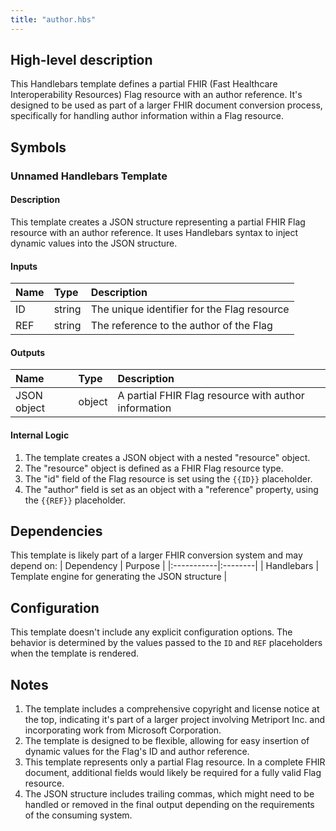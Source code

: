 ```yaml
---
title: "author.hbs"
---
```


## High-level description
This Handlebars template defines a partial FHIR (Fast Healthcare Interoperability Resources) Flag resource with an author reference. It's designed to be used as part of a larger FHIR document conversion process, specifically for handling author information within a Flag resource.

## Symbols

### Unnamed Handlebars Template
#### Description
This template creates a JSON structure representing a partial FHIR Flag resource with an author reference. It uses Handlebars syntax to inject dynamic values into the JSON structure.

#### Inputs
| Name | Type | Description |
|:-----|:-----|:------------|
| ID | string | The unique identifier for the Flag resource |
| REF | string | The reference to the author of the Flag |

#### Outputs
| Name | Type | Description |
|:-----|:-----|:------------|
| JSON object | object | A partial FHIR Flag resource with author information |

#### Internal Logic
1. The template creates a JSON object with a nested "resource" object.
2. The "resource" object is defined as a FHIR Flag resource type.
3. The "id" field of the Flag resource is set using the `{{ID}}` placeholder.
4. The "author" field is set as an object with a "reference" property, using the `{{REF}}` placeholder.

## Dependencies
This template is likely part of a larger FHIR conversion system and may depend on:
| Dependency | Purpose |
|:-----------|:--------|
| Handlebars | Template engine for generating the JSON structure |

## Configuration
This template doesn't include any explicit configuration options. The behavior is determined by the values passed to the `ID` and `REF` placeholders when the template is rendered.

## Notes
1. The template includes a comprehensive copyright and license notice at the top, indicating it's part of a larger project involving Metriport Inc. and incorporating work from Microsoft Corporation.
2. The template is designed to be flexible, allowing for easy insertion of dynamic values for the Flag's ID and author reference.
3. This template represents only a partial Flag resource. In a complete FHIR document, additional fields would likely be required for a fully valid Flag resource.
4. The JSON structure includes trailing commas, which might need to be handled or removed in the final output depending on the requirements of the consuming system.